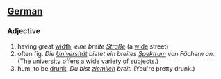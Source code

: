 ==[[German]]==
===Adjective===

# having great [[width]], ''eine breite [[Straße]]'' (a [[wide]] street)
# often fig. ''Die [[Universität]] bietet ein breites [[Spektrum]] von Fächern an.'' (The [[university]] offers a [[wide]] [[variety]] of subjects.)
# hum. to be [[drunk]], ''Du bist [[ziemlich]] breit.'' (You're pretty drunk.)